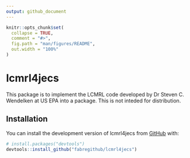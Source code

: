 ```yaml
---
output: github_document
---
```


<!-- README.md is generated from README.Rmd. Please edit that file -->

```r
knitr::opts_chunk$set(
  collapse = TRUE,
  comment = "#>",
  fig.path = "man/figures/README",
  out.width = "100%"
)
```

# lcmrl4jecs

This package is to implement the LCMRL code developed by Dr Steven C. Wendelken at US EPA into a package. This is not inteded for distribution.

<!-- badges: start -->
<!-- badges: end -->

## Installation

You can install the development version of lcmrl4jecs from [GitHub](https://github.com/) with:

``` r
# install.packages("devtools")
devtools::install_github("fabregithub/lcmrl4jecs")
```
